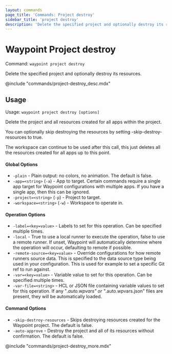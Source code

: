 ```yaml
---
layout: commands
page_title: 'Commands: Project destroy'
sidebar_title: 'project destroy'
description: 'Delete the specified project and optionally destroy its resources.'
---
```


# Waypoint Project destroy

Command: `waypoint project destroy`

Delete the specified project and optionally destroy its resources.

@include "commands/project-destroy_desc.mdx"

## Usage

Usage: `waypoint project destroy [options]`

Delete the project and all resources created for all apps within the project.

You can optionally skip destroying the resources by setting
-skip-destroy-resources to true.

The workspace can continue to be used after this call, this just deletes
all the resources created for all apps up to this point.

#### Global Options

- `-plain` - Plain output: no colors, no animation. The default is false.
- `-app=<string>` (`-a`) - App to target. Certain commands require a single app target for Waypoint configurations with multiple apps. If you have a single app, then this can be ignored.
- `-project=<string>` (`-p`) - Project to target.
- `-workspace=<string>` (`-w`) - Workspace to operate in.

#### Operation Options

- `-label=<key=value>` - Labels to set for this operation. Can be specified multiple times.
- `-local` - True to use a local runner to execute the operation, false to use a remote runner.
  If unset, Waypoint will automatically determine where the operation will occur,
  defaulting to remote if possible.
- `-remote-source=<key=value>` - Override configurations for how remote runners source data. This is specified to the data source type being used in your configuration. This is used for example to set a specific Git ref to run against.
- `-var=<key=value>` - Variable value to set for this operation. Can be specified multiple times.
- `-var-file=<string>` - HCL or JSON file containing variable values to set for this operation. If any "_.auto.wpvars" or "_.auto.wpvars.json" files are present, they will be automatically loaded.

#### Command Options

- `-skip-destroy-resources` - Skips destroying resources created for the Waypoint project. The default is false.
- `-auto-approve` - Destroy the project and all of its resources without confirmation. The default is false.

@include "commands/project-destroy_more.mdx"

